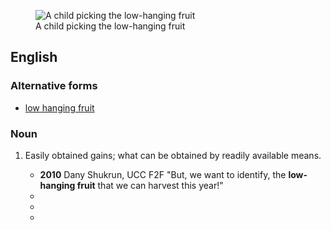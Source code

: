 [[Image:Gerard van Honthorst 008.jpg|thumb|A child picking the low-hanging fruit]]
==English==

===Alternative forms===
* [[low hanging fruit]]

===Noun===
{{en-noun|head=[[low]]-[[hanging]] [[fruit]]}}

# {{context|idiomatic}} Easily obtained gains; what can be obtained by readily available means.
#* '''2010'''  Dany Shukrun, UCC F2F "But, we want to identify, the '''low-hanging fruit''' that we can harvest this year!"
#* {{quote-book|title=Whistling Past Dixie: How Democrats Can Win Without the South|page=166|author=Thomas F. Schaller|year=2008|passage=But, Florida aside, the '''low-hanging fruit''' is not in Dixie.}}
#* {{quote-book|title=Environmental Policy and Corporate Behaviour|page=97|author=Nick Johnstone|year=2007|passage=the '''low-hanging fruit''' are picked first}}
#* {{quote-book|title=The Natural Step for Communities: How Cities and Towns Can Change to |page=201|author=Sarah James|oauthors=Torbjörn Lahti|year=2004|passage='''Low-hanging fruits''' are those actions that garner early agreement and that are obtainable in the short run.}}